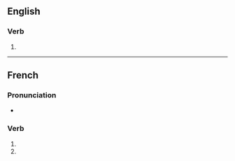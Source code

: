 {{also|compactifiés}}
==English==

===Verb===
{{head|en|verb form}}

# {{en-third-person singular of|compactify}}

----

==French==

===Pronunciation===
* {{homophones|compactifie|compactifient|lang=fr}}

===Verb===
{{head|fr|verb form}}

# {{conjugation of|compactifier||2|s|pres|ind|lang=fr}}
# {{conjugation of|compactifier||2|s|pres|sub|lang=fr}}